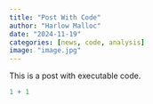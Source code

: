 ```yaml
---
title: "Post With Code"
author: "Harlow Malloc"
date: "2024-11-19"
categories: [news, code, analysis]
image: "image.jpg"
---
```


This is a post with executable code.

```r
1 + 1
```
